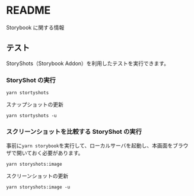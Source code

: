 
<Meta title="Docs/README" />

# README

Storybook に関する情報

## テスト

StoryShots（Storybook Addon）を利用したテストを実行できます。

### StoryShot の実行

```
yarn stortyshots
```

スナップショットの更新

```
yarn stortyshots -u
```

### スクリーンショットを比較する StoryShot の実行

事前に`yarn storybook`を実行して、ローカルサーバを起動し、本画面をブラウザで開いておく必要があります。

```
yarn storyshots:image
```

スクリーンショットの更新

```
yarn storyshots:image -u
```
